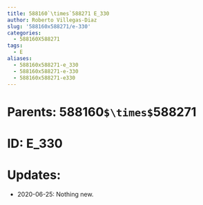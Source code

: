 ```yaml
---
title: 588160`\times`588271 E_330
author: Roberto Villegas-Diaz
slug: '588160x588271/e-330'
categories:
  - 588160X588271
tags:
  - E
aliases:
  - 588160x588271-e_330
  - 588160x588271-e-330
  - 588160x588271-e330
---
```


# **Parents**: 588160`$\times$`588271
# **ID**: E_330
# **Updates**: 
 - 2020-06-25: Nothing new.
